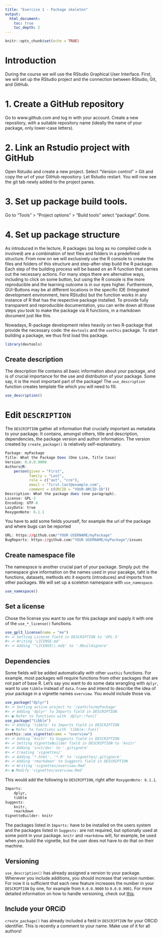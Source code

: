 ```yaml
---
title: "Exercise 1 - Package skeleton"
output:
  html_document:
    toc: true
    toc_depth: 2
---
```


```r
knitr::opts_chunk$set(echo = TRUE)
```

# Introduction

During the course we will use the RStudio Graphical User Interface. First, we will set up the RStudio project and the connection between RStudio, Git, and GitHub.

# 1. Create a GitHub repository

Go to www.github.com and log in with your account. Create a new repository, with a suitable repository name (ideally the name of your package, only lower-case letters).

# 2. Link an Rstudio project with GitHub

Open Rstudio and create a new project. Select "Version control" > Git and copy the url of your GitHub repository. Let Rstudio restart. You will now see the git tab newly added to the project panes.

# 3. Set up package build tools.

Go to "Tools" > "Project options" > "Build tools" select "package". Done.

# 4. Set up package structure

As introduced in the lecture, R packages (as long as no compiled code is involved) are a combination of text files and folders in a predefined structure. From now on we will exclusively use the R console to create the files and folders of this structure and step-after-step build the R package. Each step of the building process will be based on an R function that carries out the necessary actions. For many steps there are alternative ways, including to click on some button, but using the R console is the more reproducible and the learning outcome is in our eyes higher. Furthermore, GUI-Buttons may be at different locations in the specific IDE (Integrated development environment, here RStudio) but the function works in any instance of R that has the respective package installed. To provide fully transparent and reproducible documentation, you can write down all those steps you took to make the package via R functions, in a markdown document just like this.

Nowadays, R-package development relies heavily on two R-package that provide the necessary code: the `devtools` and the `usethis` package. To start building a package, we thus first load this package.


```r
library(devtools)
```

## Create description
The description file contains all basic information about your package, and is of crucial importance for the use and distribution of your package. Some say, it is the most important part of the package! The `use_description` function creates template file which you will need to fill.

```r
use_description()
```

# Edit `DESCRIPTION`

The `DESCRIPTION` gather all information that crucially important as metadata to your package. It contains, amongst others, title and description, dependencies, the package version and author information. The version created by `create_package()` is relatively self-explanatory.

```r
Package: myPackage
Title: What the Package Does (One Line, Title Case)
Version: 0.0.0.9000
Authors@R: 
    person(given = "First",
           family = "Last",
           role = c("aut", "cre"),
           email = "first.last@example.com",
           comment = c(ORCID = "YOUR-ORCID-ID"))
Description: What the package does (one paragraph).
License: GPL-3
Encoding: UTF-8
LazyData: true
RoxygenNote: 6.1.1
```

You have to add some fields yourself, for example the url of the package and where bugs can be reported

```r
URL: https://github.com/"YOUR USERNAME/myPackage"
BugReports: https://github.com/"YOUR USERNAME/myPackage"/issues
```


## Create namespace file
The namespsce is another crucial part of your package. Simply put: the namespace give information on the names used in your pacakge, taht is the functions, datasets, methods etc it exports (introduces) and imports from other packages. We will set up a sceleton namespace with `use_namespace`.

```r
use_namespace()
```

## Set a license

Chose the license you want to use for this package and supply it with one of the `use_*_license()` functions.

```r
use_gpl3_license(name = "me")
#> ✔ Setting License field in DESCRIPTION to 'GPL-3'
#> ✔ Writing 'LICENSE.md'
#> ✔ Adding '^LICENSE\\.md$' to '.Rbuildignore'
```


## Dependencies
Some fields will be added automatically with other `usethis` functions. For example, most packages will require functions from other packages that are not part of base R. Let's say you want to do some data wrangling with `dplyr`, want to use `tibble` instead of `data.frame` and intend to describe the idea of your package in a vignette names `overview`. You would include those via.

```r
use_package("dplyr")
#> ✔ Setting active project to '/path/to/myPackage'
#> ✔ Adding 'dplyr' to Imports field in DESCRIPTION
#> ● Refer to functions with `dplyr::fun()`
use_package("tibble")
#> ✔ Adding 'tibble' to Imports field in DESCRIPTION
#> ● Refer to functions with `tibble::fun()`
usethis::use_vignette(name = "overview")
#> ✔ Adding 'knitr' to Suggests field in DESCRIPTION
#> ✔ Setting VignetteBuilder field in DESCRIPTION to 'knitr'
#> ✔ Adding 'inst/doc' to '.gitignore'
#> ✔ Creating 'vignettes/'
#> ✔ Adding '*.html', '*.R' to 'vignettes/.gitignore'
#> ✔ Adding 'rmarkdown' to Suggests field in DESCRIPTION
#> ✔ Writing 'vignettes/overview.Rmd'
#> ● Modify 'vignettes/overview.Rmd'
```

This would add the following to `DESCRIPTION`, right after `RoxygenNote: 6.1.1`.

```r
Imports: 
    dplyr,
    tibble
Suggests: 
    knitr,
    rmarkdown
VignetteBuilder: knitr
```

The packages listed in `Imports:` have to be installed on the users system and the packages listed in `Suggests:` are not required, but optionally used at some point in your package. `knitr` and `rmarkdonw` will, for example, be used when you build the vignette, but the user does not have to do that on their machine.

## Versioning

`use_description()` has already assigned a version to your package. Whenever you include additions, you should increase that version number. For now it is sufficient that each new feature increases the number in your `DESCRIPTION` by one, for example from `0.0.0.9000` to `0.0.0.9001`. For more detailed information on how to handle versioning, check out [this](https://r-pkgs.org/description.html#version).

## Include your ORCiD

`create_package()` has already included a field in `DESCRIPTION` for your ORCiD identifier. This is recently a comment to your name. Make use of it for all authors!



<!-- # Create the package -->

<!-- You can start setting up a project via clicking on *File > New Project > New Directory > R package* and fill in information in the dialog that opens. However, you can also simply use the function `create_package()`, provide it with the path where you want to package to be stored and let it set up everything. Realistically, using the command line may even be faster when you are not used to it (yet). -->

<!-- ```{r, eval=FALSE} -->
<!-- create_package(path = "/path/to/myPackage") -->
<!-- #> ✔ Creating '/path/to/myPackage/' -->
<!-- #> ✔ Setting active project to '/path/to/myPackage' -->
<!-- #> ✔ Creating 'R/' -->
<!-- #> ✔ Writing 'DESCRIPTION' -->
<!-- #> Package: myPackage -->
<!-- #> Title: What the Package Does (One Line, Title Case) -->
<!-- #> Version: 0.0.0.9000 -->
<!-- #> Authors@R (parsed): -->
<!-- #>     * First Last <first.last@example.com> [aut, cre] (<https://orcid.org/YOUR-ORCID-ID>) -->
<!-- #> Description: What the package does (one paragraph). -->
<!-- #> License: What license it uses -->
<!-- #> Encoding: UTF-8 -->
<!-- #> LazyData: true -->
<!-- #> ✔ Writing 'NAMESPACE' -->
<!-- #> ✔ Writing 'myPackage.Rproj' -->
<!-- #> ✔ Adding '.Rproj.user' to '.gitignore' -->
<!-- #> ✔ Adding '^myPackage\\.Rproj$', '^\\.Rproj\\.user$' to '.Rbuildignore' -->
<!-- #> ✔ Opening '/path/to/myPackage/' in new RStudio session -->
<!-- #> ✔ Setting active project to '/path/to/teaching/yDiv_building_r_packages' -->
<!-- ``` -->

<!-- The grey text is printed to the console to inform you about the progress. After it has been successful, a new RStudio session will be started, in which you would commence package development. This is it already, the most basic package skeleton has been created at `/path/to/myPackage/`. -->


<!-- # Set up git(hub) -->

<!-- As a next step we already set up git, to trace the development of our package and to be able to revert to a previous state if we have included a grave mistake that can't be corrected easily. -->

<!-- ```{r, eval=FALSE} -->
<!-- library(devtools) -->
<!-- use_git() -->
<!-- #> ✔ Setting active project to '/path/to/myPackage' -->
<!-- #> ✔ Initialising Git repo -->
<!-- #> ✔ Adding '.Rhistory', '.RData' to '.gitignore' -->
<!-- #> There are 5 uncommitted files: -->
<!-- #> * '.gitignore' -->
<!-- #> * '.Rbuildignore' -->
<!-- #> * 'DESCRIPTION' -->
<!-- #> * 'myPackage.Rproj' -->
<!-- #> * 'NAMESPACE' -->
<!-- #> Is it ok to commit them? -->
<!-- #>  -->
<!-- #> 1: Negative -->
<!-- #> 2: For sure -->
<!-- #> 3: No way -->
<!-- #>  -->
<!-- #> Selection: 2 -->
<!-- #> ✔ Adding files -->
<!-- #> ✔ Commit with message 'Initial commit' -->
<!-- #> ● A restart of RStudio is required to activate the Git pane -->
<!-- #> Restart now? -->
<!-- #>  -->
<!-- #> 1: Nope -->
<!-- #> 2: I agree -->
<!-- #> 3: Absolutely not -->
<!-- #>  -->
<!-- #> Selection: 2 -->
<!-- ``` -->

<!-- Which would restart RStudio once again to update its interface for git-functionality (i.e., add buttons to access and manage git). Call `library(devtools)` once again. Configure your `git` data by entering the following information into the Terminal, not the Console, into which you have entered the R code so far. The Terminal is in RStudio right next to the Console Tab. The Email address must be the same as the one you used to register your github account. -->

<!-- ```{r, eval=FALSE} -->
<!-- git config --global user.name "YOUR FULL NAME" -->
<!-- git config --global user.email "YOUR EMAIL ADDRESS" -->
<!-- ``` -->

<!-- Now set up a github repository (at [www.github.com](www.github.com)), into which the code will be pushed and tell R about it via the following code (again in the Terminal). -->

<!-- ```{r, eval=FALSE} -->
<!-- git remote add origin git@github.com:"YOUR USERNAME/myPackage".git -->
<!-- git push -u origin master -->
<!-- ``` -->


